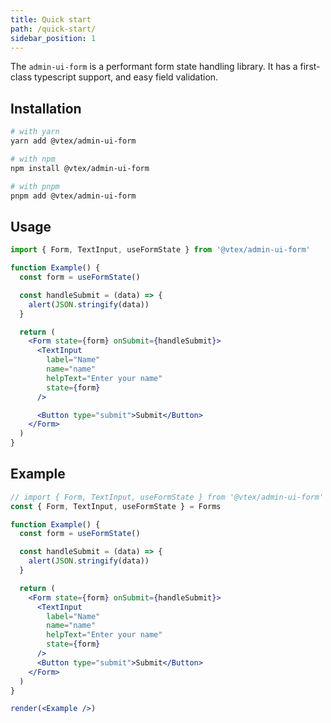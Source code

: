 ```yaml
---
title: Quick start
path: /quick-start/
sidebar_position: 1
---
```


The `admin-ui-form` is a performant form state handling library. It has a first-class typescript support, and easy field validation.

## Installation

```sh
# with yarn
yarn add @vtex/admin-ui-form

# with npm
npm install @vtex/admin-ui-form

# with pnpm
pnpm add @vtex/admin-ui-form
```

## Usage

```jsx
import { Form, TextInput, useFormState } from '@vtex/admin-ui-form'

function Example() {
  const form = useFormState()

  const handleSubmit = (data) => {
    alert(JSON.stringify(data))
  }

  return (
    <Form state={form} onSubmit={handleSubmit}>
      <TextInput
        label="Name"
        name="name"
        helpText="Enter your name"
        state={form}
      />

      <Button type="submit">Submit</Button>
    </Form>
  )
}
```

## Example

```jsx noInline live
// import { Form, TextInput, useFormState } from '@vtex/admin-ui-form'
const { Form, TextInput, useFormState } = Forms

function Example() {
  const form = useFormState()

  const handleSubmit = (data) => {
    alert(JSON.stringify(data))
  }

  return (
    <Form state={form} onSubmit={handleSubmit}>
      <TextInput
        label="Name"
        name="name"
        helpText="Enter your name"
        state={form}
      />
      <Button type="submit">Submit</Button>
    </Form>
  )
}

render(<Example />)
```

